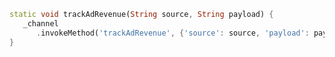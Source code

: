 ```dart
static void trackAdRevenue(String source, String payload) {
   _channel
      .invokeMethod('trackAdRevenue', {'source': source, 'payload': payload});
}
```
